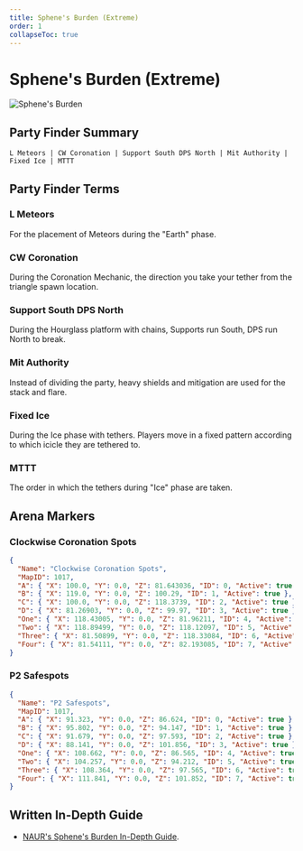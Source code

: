 ```yaml
---
title: Sphene's Burden (Extreme)
order: 1
collapseToc: true
---
```


# Sphene's Burden (Extreme)

![Sphene's Burden](/images/thumbnails/extreme/dt-ex3.png)

## Party Finder Summary

```
L Meteors | CW Coronation | Support South DPS North | Mit Authority | Fixed Ice | MTTT
```

## Party Finder Terms

### L Meteors

For the placement of Meteors during the "Earth" phase.

### CW Coronation

During the Coronation Mechanic, the direction you take your tether from the triangle spawn location.

### Support South DPS North

During the Hourglass platform with chains, Supports run South, DPS run North to break.

### Mit Authority

Instead of dividing the party, heavy shields and mitigation are used for the stack and flare.

### Fixed Ice

During the Ice phase with tethers. Players move in a fixed pattern according to which icicle they are tethered to.

### MTTT

The order in which the tethers during "Ice" phase are taken.

## Arena Markers

### Clockwise Coronation Spots

```json
{
  "Name": "Clockwise Coronation Spots",
  "MapID": 1017,
  "A": { "X": 100.0, "Y": 0.0, "Z": 81.643036, "ID": 0, "Active": true },
  "B": { "X": 119.0, "Y": 0.0, "Z": 100.29, "ID": 1, "Active": true },
  "C": { "X": 100.0, "Y": 0.0, "Z": 118.3739, "ID": 2, "Active": true },
  "D": { "X": 81.26903, "Y": 0.0, "Z": 99.97, "ID": 3, "Active": true },
  "One": { "X": 118.43005, "Y": 0.0, "Z": 81.96211, "ID": 4, "Active": true },
  "Two": { "X": 118.89499, "Y": 0.0, "Z": 118.12097, "ID": 5, "Active": true },
  "Three": { "X": 81.50899, "Y": 0.0, "Z": 118.33084, "ID": 6, "Active": true },
  "Four": { "X": 81.54111, "Y": 0.0, "Z": 82.193085, "ID": 7, "Active": true }
}
```

### P2 Safespots

```json
{
  "Name": "P2 Safespots",
  "MapID": 1017,
  "A": { "X": 91.323, "Y": 0.0, "Z": 86.624, "ID": 0, "Active": true },
  "B": { "X": 95.802, "Y": 0.0, "Z": 94.147, "ID": 1, "Active": true },
  "C": { "X": 91.679, "Y": 0.0, "Z": 97.593, "ID": 2, "Active": true },
  "D": { "X": 88.141, "Y": 0.0, "Z": 101.856, "ID": 3, "Active": true },
  "One": { "X": 108.662, "Y": 0.0, "Z": 86.565, "ID": 4, "Active": true },
  "Two": { "X": 104.257, "Y": 0.0, "Z": 94.212, "ID": 5, "Active": true },
  "Three": { "X": 108.364, "Y": 0.0, "Z": 97.565, "ID": 6, "Active": true },
  "Four": { "X": 111.841, "Y": 0.0, "Z": 101.852, "ID": 7, "Active": true }
}
```

## Written In-Depth Guide

- [NAUR's Sphene's Burden In-Depth Guide](/extreme/sphenes-burden/guide).
